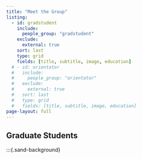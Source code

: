 ```yaml
---
title: "Meet the Group"
listing:
  - id: gradstudent
    include: 
      people_group: "gradstudent"
    exclude:
      external: true
    sort: last
    type: grid
    fields: [title, subtitle, image, education]
  # - id: orientator
  #   include: 
  #     people_group: "orientator"
  #   exclude:
  #     external: true
  #   sort: last
  #   type: grid
  #   fields: [title, subtitle, image, education]
page-layout: full
---
```


## Graduate Students

::: {#gradstudent}
:::

<!-- 
## Orientator

::: {#orientator}
::: -->

:::{.sand-background}
